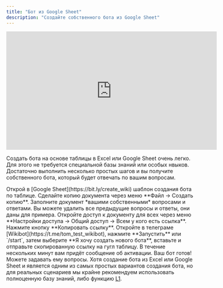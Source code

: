 ```yaml
---
title: "Бот из Google Sheet"
description: "Создайте собственного бота из Google Sheet"
---
```


<iframe width="560" height="315" src="https://www.youtube.com/embed/08UIVrTSQY0?si=ntsKId8JlcaHJBsp" title="YouTube video player" frameborder="0" allow="accelerometer; autoplay; clipboard-write; encrypted-media; gyroscope; picture-in-picture; web-share" allowfullscreen></iframe>

Создать бота на основе таблицы в Excel или Google Sheet очень легко. Для этого не требуется специальной базы знаний или особых нвыков. Достаточно выполнить несколько простых шагов и вы получите собственного бота, который будет отвечать по вашим вопросам.

<Steps>
  <Step title="Откройте шаблон">
    Открой в [Google Sheet](https://bit.ly/create_wiki) шаблон создания бота по таблице.
  </Step>
  <Step title="Сделайте копию">
    Сделайте копию документа через меню **Файл -> Создать копию**.
  </Step>
  <Step title="Составьте вопросы и ответы">
    Заполните документ *вашими собственными* вопросами и ответами. Вы можете удалить все предыдущие вопросы и ответы, они даны для примера.
  </Step>
  <Step title="Дайте доступ по ссылке">
    Откройте доступ к документу для всех через меню **Настройки доступа -> Общий доступ -> Всем у кого есть ссылка**. Нажмите кнопку **Копировать ссылку**.
  </Step>
  <Step title="Создайте бота в Wikibot">
  Откройте в телеграме [Wikibot](https://t.me/tom_test_wikibot), нажмите **Запустить** или `/start`, затем выберите **Я хочу создать нового бота**, вставьте и отправьте скопированную ссылку на гугл таблицу.
  </Step>
  <Step title="Дождитесь активации">
  В течение нескольких минут вам придёт сообщение об активации. Ваш бот готов! Можете задавать ему вопросы.
  </Step>
</Steps>

<Note>
Хотя создание бота из Excel или Google Sheet и является одним из самых простых вариантов создания бота, но для реальных сценариев мы крайне рекомендуем использовать полноценную базу знаний, либо функцию <a href="lk/l1">L1</a>.
</Note>
